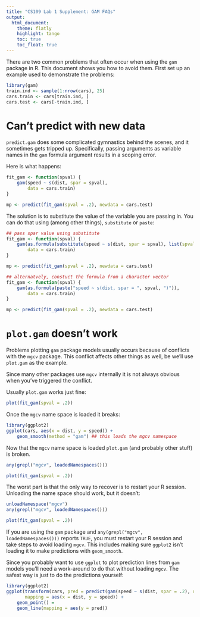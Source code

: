```yaml
---
title: "CS109 Lab 1 Supplement: GAM FAQs"
output:
  html_document:
    theme: flatly
    highlight: tango
    toc: true
    toc_float: true
---
```



There are two common problems that often occur when using the `gam`
package in R. This document shows you how to avoid them. First set up
an example used to demonstrate the problems:

```r
library(gam)
train.ind <- sample(1:nrow(cars), 25)
cars.train <- cars[train.ind, ]
cars.test <- cars[-train.ind, ]
```

Can't predict with new data
===========================

`predict.gam` does some complicated gymnastics behind the scenes, and
it sometimes gets tripped up. Specifically, passing arguments as
variable names in the `gam` formula argument results in a scoping
error. 

Here is what happens:

```r
fit_gam <- function(spval) {
    gam(speed ~ s(dist, spar = spval),
        data = cars.train)
}

mp <- predict(fit_gam(spval = .2), newdata = cars.test)
```

The solution is to substitute the value of the variable you are
passing in. You can do that using (among other things), `substitute`
or `paste`:

```r
## pass spar value using substitute
fit_gam <- function(spval) {
    gam(as.formula(substitute(speed ~ s(dist, spar = spval), list(spval = spval))),
        data = cars.train)
}

mp <- predict(fit_gam(spval = .2), newdata = cars.test)
```

```r
## alternatvely, constuct the formula from a character vector
fit_gam <- function(spval) {
    gam(as.formula(paste("speed ~ s(dist, spar = ", spval, ")")),
        data = cars.train)
}

mp <- predict(fit_gam(spval = .2), newdata = cars.test)
```

`plot.gam` doesn't work
=======================

Problems plotting `gam` package models usually occurs because of
conflicts with the `mgcv` package. This conflict affects other things
as well, be we'll use `plot.gam` as the example.

Since many other packages use `mgcv` internally it is not always
obvious when you've triggered the conflict.

Usually `plot.gam` works just fine:

```r
plot(fit_gam(spval = .2))
```

Once the `mgcv` name space is loaded it breaks:

```r
library(ggplot2)
ggplot(cars, aes(x = dist, y = speed)) +
    geom_smooth(method = "gam") ## this loads the mgcv namespace
```

Now that the `mgcv` name space is loaded `plot.gam` (and probably
other stuff) is broken.

```r
any(grepl("mgcv", loadedNamespaces()))
```

```r
plot(fit_gam(spval = .2))
```

The worst part is that the only way to recover is to restart your R
session. Unloading the name space should work, but it doesn't:

```r
unloadNamespace("mgcv")
any(grepl("mgcv", loadedNamespaces()))
```

```r
plot(fit_gam(spval = .2))
```

If you are using the `gam` package and `any(grepl("mgcv",
loadedNamespaces()))` reports `TRUE`, you must restart your R session
and take steps to avoid loading `mgcv`. This includes making sure
`ggplot2` isn't loading it to make predictions with `geom_smooth`.

Since you probably want to use `ggplot` to plot prediction lines from
`gam` models you'll need a work-around to do that without loading
`mgcv`. The safest way is just to do the predictions yourself:


```r
library(ggplot2)
ggplot(transform(cars, pred = predict(gam(speed ~ s(dist, spar = .2), data = cars))),
       mapping = aes(x = dist, y = speed)) +
    geom_point() =
    geom_line(mapping = aes(y = pred))
```
